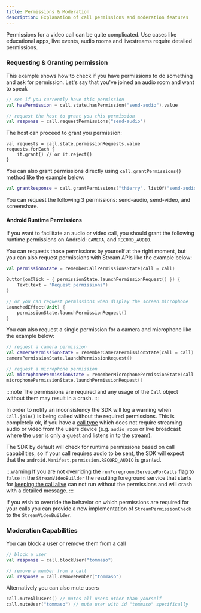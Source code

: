```yaml
---
title: Permissions & Moderation
description: Explanation of call permissions and moderation features
---
```


Permissions for a video call can be quite complicated.
Use cases like educational apps, live events, audio rooms and livestreams require detailed permissions.

### Requesting & Granting permission

This example shows how to check if you have permissions to do something and ask for permission.
Let's say that you've joined an audio room and want to speak

```kotlin
// see if you currently have this permission
val hasPermission = call.state.hasPermission("send-audio").value

// request the host to grant you this permission
val response = call.requestPermissions("send-audio")
```

The host can proceed to grant you permission:

```
val requests = call.state.permissionRequests.value
requests.forEach {
    it.grant() // or it.reject()
}
```

You can also grant permissions directly using `call.grantPermissions()` method like the example below:

```kotlin
val grantResponse = call.grantPermissions("thierry", listOf("send-audio"))
```

You can request the following 3 permissions: send-audio, send-video, and screenshare.

#### Android Runtime Permissions

If you want to facilitate an audio or video call, you should grant the following runtime permissions on Android: `CAMERA`, and `RECORD_AUDIO`.

You can requests those permissions by yourself at the right moment, but you can also request permissions with Stream APIs like the example below:

```kotlin
val permissionState = rememberCallPermissionsState(call = call)

Button(onClick = { permissionState.launchPermissionRequest() }) {
    Text(text = "Request permissions")
}

// or you can request permissions when display the screen.microphone
LaunchedEffect(Unit) {
    permissionState.launchPermissionRequest()
}
```

You can also request a single permission for a camera and microphone like the example below:

```kotlin
// request a camera permission
val cameraPermissionState = rememberCameraPermissionState(call = call)
cameraPermissionState.launchPermissionRequest()

// request a microphone permission
val microphonePermissionState = rememberMicrophonePermissionState(call = call)
microphonePermissionState.launchPermissionRequest()
```

:::note
The permissions are required and any usage of the `Call` object without them may result in a crash.
:::

In order to notify an inconsistency the SDK will log a warning when `Call.join()` is being called without the required permissions.
This is completely ok, if you have a [call type](./06-call-types.mdx) which does not require streaming audio or video from the users device (e.g. `audio_room` or live broadcast where the user is only a guest and listens in to the stream).

The SDK by default will check for runtime permissions based on call capabilities, so if your call requires audio to be sent, the SDK will expect that the `android.Manifest.permission.RECORD_AUDIO` is granted.

:::warning
If you are not overriding the `runForegroundServiceForCalls` flag to `false` in the `StreamVideoBuilder` the resulting foreground service that starts for [keeping the call alive](./07-keeping-the-call-alive.mdx) can not run without the permissions and will crash with a detailed message.
:::

If you wish to override the behavior on which permissions are required for your calls you can provide a new implementation of `StreamPermissionCheck` to the `StreamVideoBuilder`.
### Moderation Capabilities

You can block a user or remove them from a call

```kotlin
// block a user
val response = call.blockUser("tommaso")

// remove a member from a call
val response = call.removeMember("tommaso")
```

Alternatively you can also mute users

```kotlin
call.muteAllUsers() // mutes all users other than yourself
call.muteUser("tommaso") // mute user with id "tommaso" specifically
```
